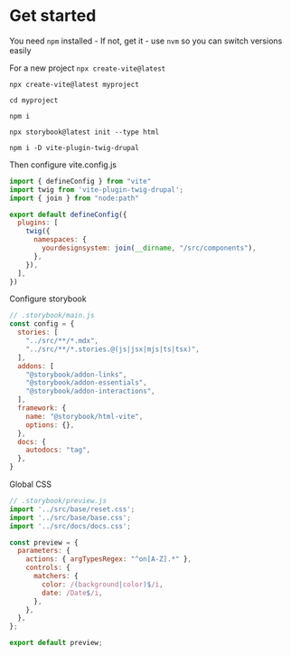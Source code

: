 
<Meta title="Getting started"/>
<h1>Get started</h1>

You need `npm` installed - If not, get it - use `nvm` so you can switch versions easily

For a new project `npx create-vite@latest`

```shell
npx create-vite@latest myproject

cd myproject

npm i

npx storybook@latest init --type html

npm i -D vite-plugin-twig-drupal

```

Then configure vite.config.js

```javascript
import { defineConfig } from "vite"
import twig from 'vite-plugin-twig-drupal';
import { join } from "node:path"

export default defineConfig({
  plugins: [
    twig({
      namespaces: {
        yourdesignsystem: join(__dirname, "/src/components"),
      },
    }),
  ],
})

```

Configure storybook

```javascript
// .storybook/main.js
const config = {
  stories: [
    "../src/**/*.mdx",
    "../src/**/*.stories.@(js|jsx|mjs|ts|tsx)",
  ],
  addons: [
    "@storybook/addon-links",
    "@storybook/addon-essentials",
    "@storybook/addon-interactions",
  ],
  framework: {
    name: "@storybook/html-vite",
    options: {},
  },
  docs: {
    autodocs: "tag",
  },
}
```

Global CSS

```javascript
// .storybook/preview.js
import '../src/base/reset.css';
import '../src/base/base.css';
import '../src/docs/docs.css';

const preview = {
  parameters: {
    actions: { argTypesRegex: "^on[A-Z].*" },
    controls: {
      matchers: {
        color: /(background|color)$/i,
        date: /Date$/i,
      },
    },
  },
};

export default preview;
```
